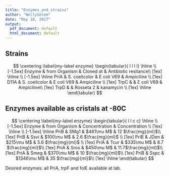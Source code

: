 ```yaml
---
title: "Enzymes_and_strains"
author: "NellySelem"
date: "May 18, 2017"
output:
  pdf_document: default
  html_document: default
---
```

## Strains
$$
\centering
\label{my-label enzyme}
\begin{tabular}{ l l l l}
\hline \\ [-1.5ex]
Enzyme  & from Organism & Cloned at   & Antibiotic resitance\\ [1ex]
\hline \\ [-1.5ex]
\hline
PriA & S. coelicolor & E coli V69  & Ampiciline \\  [1ex]
D11A & S. coelicolor  & E coli V69 &  Ampiciline \\  [1ex]
TrpC &  & E coli V69 & Ampiciline\\  [1ex]
TrpD &  & Rosseta 2  & kanamycin \\  [1ex]
\hline
\end{tabular}
$$

## Enzymes available as cristals at -80C
$$
\centering
\label{my-label enzyme}
\begin{tabular}{ l l c c}
\hline \\ [-1.5ex]
Enzyme  & from Organism & Concentration   & Concentration \\ [1ex]
\hline \\ [-1.5ex]
\hline
PriB & SMg1   & $461\mu M$  & 12  $\frac{mg}{ml}$\\  [1ex]
PriB & Ssvi   & $100\mu M$  & 2.6 $\frac{mg}{ml}$  \\  [1ex]
PriB & JDen   & $215\mu M$  & 5.6 $\frac{mg}{ml}$ \\  [1ex]
PriA & Tcur   & $335\mu M$  & 8.7 $\frac{mg}{ml}$\\  [1ex]
PriA & Sros   & $450\mu M$  & 11.7$\frac{mg}{ml}$\\  [1ex]
PriA & Smeg   & $370\mu M$  & 10  $\frac{mg}{ml}$\\  [1ex]
PriB & Sspc   & $1346\mu M$ & 35  $\frac{mg}{ml}$\\  [1ex]
\hline
\end{tabular}
$$

Desired enzymes: all PriA, trpF and folE available at lab.  

\clearpage 

